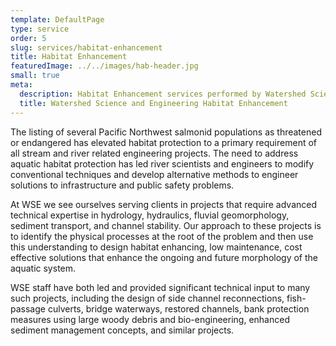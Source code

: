 ```yaml
---
template: DefaultPage
type: service
order: 5
slug: services/habitat-enhancement
title: Habitat Enhancement
featuredImage: ../../images/hab-header.jpg
small: true
meta:
  description: Habitat Enhancement services performed by Watershed Science and Engineering
  title: Watershed Science and Engineering Habitat Enhancement
---
```


The listing of several Pacific Northwest salmonid populations as threatened or endangered has elevated habitat protection to a primary requirement of all stream and river related engineering projects. The need to address aquatic habitat protection has led river scientists and engineers to modify conventional techniques and develop alternative methods to engineer solutions to infrastructure and public safety problems.

At WSE we see ourselves serving clients in projects that require advanced technical expertise in hydrology, hydraulics, fluvial geomorphology, sediment transport, and channel stability. Our approach to these projects is to identify the physical processes at the root of the problem and then use this understanding to design habitat enhancing, low maintenance, cost effective solutions that enhance the ongoing and future morphology of the aquatic system.

WSE staff have both led and provided significant technical input to many such projects, including the design of side channel reconnections, fish-passage culverts, bridge waterways, restored channels, bank protection measures using large woody debris and bio-engineering, enhanced sediment management concepts, and similar projects.